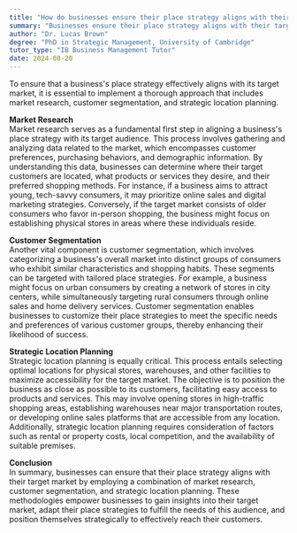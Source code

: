 ```yaml
---
title: "How do businesses ensure their place strategy aligns with their target market?"
summary: "Businesses ensure their place strategy aligns with their target market through market research, customer segmentation, and strategic location planning."
author: "Dr. Lucas Brown"
degree: "PhD in Strategic Management, University of Cambridge"
tutor_type: "IB Business Management Tutor"
date: 2024-08-20
---
```


To ensure that a business's place strategy effectively aligns with its target market, it is essential to implement a thorough approach that includes market research, customer segmentation, and strategic location planning.

**Market Research**  
Market research serves as a fundamental first step in aligning a business's place strategy with its target audience. This process involves gathering and analyzing data related to the market, which encompasses customer preferences, purchasing behaviors, and demographic information. By understanding this data, businesses can determine where their target customers are located, what products or services they desire, and their preferred shopping methods. For instance, if a business aims to attract young, tech-savvy consumers, it may prioritize online sales and digital marketing strategies. Conversely, if the target market consists of older consumers who favor in-person shopping, the business might focus on establishing physical stores in areas where these individuals reside.

**Customer Segmentation**  
Another vital component is customer segmentation, which involves categorizing a business's overall market into distinct groups of consumers who exhibit similar characteristics and shopping habits. These segments can be targeted with tailored place strategies. For example, a business might focus on urban consumers by creating a network of stores in city centers, while simultaneously targeting rural consumers through online sales and home delivery services. Customer segmentation enables businesses to customize their place strategies to meet the specific needs and preferences of various customer groups, thereby enhancing their likelihood of success.

**Strategic Location Planning**  
Strategic location planning is equally critical. This process entails selecting optimal locations for physical stores, warehouses, and other facilities to maximize accessibility for the target market. The objective is to position the business as close as possible to its customers, facilitating easy access to products and services. This may involve opening stores in high-traffic shopping areas, establishing warehouses near major transportation routes, or developing online sales platforms that are accessible from any location. Additionally, strategic location planning requires consideration of factors such as rental or property costs, local competition, and the availability of suitable premises.

**Conclusion**  
In summary, businesses can ensure that their place strategy aligns with their target market by employing a combination of market research, customer segmentation, and strategic location planning. These methodologies empower businesses to gain insights into their target market, adapt their place strategies to fulfill the needs of this audience, and position themselves strategically to effectively reach their customers.
    